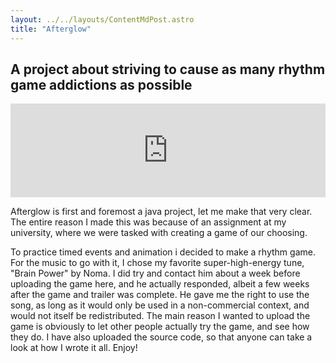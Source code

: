 ```yaml
---
layout: ../../layouts/ContentMdPost.astro
title: "Afterglow"
---
```


## A project about striving to cause as many rhythm game addictions as possible

<iframe
  class="aspect-video"
  width="100%"
  src="https://www.youtube.com/embed/d7IjaXJ-q28"
  title="AFTERGLOW - Game Trailer"
  frameborder="0"
  allow="accelerometer; autoplay; clipboard-write; encrypted-media; gyroscope; picture-in-picture; web-share"
  allowfullscreen
></iframe>

Afterglow is first and foremost a java project, let me make that very clear. The entire reason I made this was because of an assignment at my university, where we were tasked with creating a game of our choosing.

To practice timed events and animation i decided to make a rhythm game. For the music to go with it, I chose my favorite super-high-energy tune, "Brain Power" by Noma. I did try and contact him about a week before uploading the game here, and he actually responded, albeit a few weeks after the game and trailer was complete. He gave me the right to use the song, as long as it would only be used in a non-commercial context, and would not itself be redistributed. The main reason I wanted to upload the game is obviously to let other people actually try the game, and see how they do. I have also uploaded the source code, so that anyone can take a look at how I wrote it all. Enjoy!
